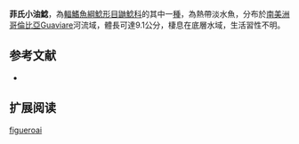 {{Speciesbox
| name = 菲氏小油鯰
| image = 
| image_width = 250px
| status = NE
| status_system = IUCN3.1
| genus = Pimelodella
| species = figueroai
| authority = [[Dahl|Dahl]], 1961
| synonyms = 
}}

'''菲氏小油鯰'''，為[[輻鰭魚綱|輻鰭魚綱]][[鯰形目|鯰形目]][[鼬鯰科|鼬鯰科]]的其中一[[種|種]]，為熱帶淡水魚，分布於[[南美洲|南美洲]][[哥倫比亞|哥倫比亞]]Guaviare河流域，體長可達9.1公分，棲息在底層水域，生活習性不明。

==参考文献==
*{{FishBase_species|genus=Pimelodella|species=figueroai|year=2015|month=6}}

== 扩展阅读 ==
{{refbegin}}
{{wikispecies-inline|Pimelodella figueroai|菲氏小油鯰}}
{{refend}}
{{Taxonbar|from=Q5591499}}

[[Category:小油鯰屬|figueroai]]